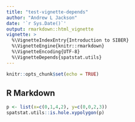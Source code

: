 ```yaml
---
title: "test-vignette-depends"
author: "Andrew L Jackson"
date: '`r Sys.Date()`'
output: rmarkdown::html_vignette
vignette: >
  %\VignetteIndexEntry{Introduction to SIBER}
  %\VignetteEngine{knitr::rmarkdown}
  %\VignetteEncoding{UTF-8}
  %\VignetteDepends{spatstat.utils}
---
```


```r
knitr::opts_chunk$set(echo = TRUE)
```

## R Markdown

```r

p <- list(x=c(0,1,4,2), y=c(0,0,2,3))
spatstat.utils::is.hole.xypolygon(p)
```

